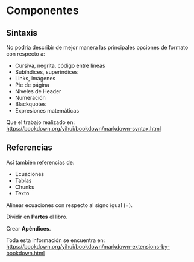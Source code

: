 # Componentes

## Sintaxis 
No podria describir de mejor manera las principales opciones de formato con respecto a:  

- Cursiva, negrita, código entre líneas
- Subíndices, superíndices
- Links, imágenes
- Pie de página
- Niveles de Header
- Numeración
- Blackquotes
- Expresiones matemáticas

Que el trabajo realizado en:  
<https://bookdown.org/yihui/bookdown/markdown-syntax.html>

## Referencias 
Así también referencias de:  

- Ecuaciones
- Tablas
- Chunks
- Texto

Alinear ecuaciones con respecto al signo igual (=).  

Dividir en **Partes** el libro.  

Crear **Apéndices**.  

Toda esta información se encuentra en:  
<https://bookdown.org/yihui/bookdown/markdown-extensions-by-bookdown.html>

